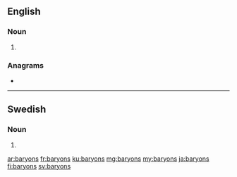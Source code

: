 ==English==

===Noun===
{{head|en|noun plural form}}

# {{plural of|baryon|lang=en}}

===Anagrams===
* {{l|en|Brayons}}

----

==Swedish==

===Noun===
{{head|sv|noun form}}

# {{sv-noun-form-indef-gen|baryon}}

[[ar:baryons]]
[[fr:baryons]]
[[ku:baryons]]
[[mg:baryons]]
[[my:baryons]]
[[ja:baryons]]
[[fi:baryons]]
[[sv:baryons]]